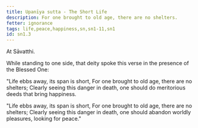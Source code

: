 ```yaml
---
title: Upanīya sutta - The Short Life
description: For one brought to old age, there are no shelters.
fetter: ignorance
tags: life,peace,happiness,sn,sn1-11,sn1
id: sn1.3
---
```


At Sāvatthi.

While standing to one side, that deity spoke this verse in the presence of the Blessed One:

"Life ebbs away, its span is short,
For one brought to old age, there are no shelters;
Clearly seeing this danger in death,
one should do meritorious deeds that bring happiness.

"Life ebbs away, its span is short,
For one brought to old age, there are no shelters;
Clearly seeing this danger in death,
one should abandon worldly pleasures, looking for peace."
